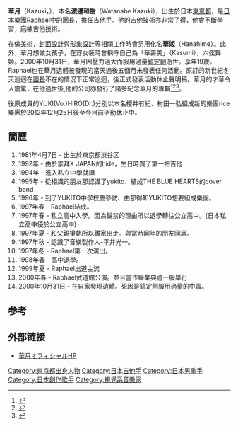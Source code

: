 {{Infobox musical artist
| name                = 華月
| image               = 
| alt                 = 
| caption             = 
| image_size          = 
| background          = non_vocal_instrumentalist
| birth_name          = {{nihongo|渡邊和樹|渡辺和樹}}
| alias               = 華月
| origin              = {{JPN}}
| birth_date          = {{Birth date|1981|4|7}}
| birth_place         = {{JPN}}[[東京都|東京都]][[澀谷區|澀谷區]]
| death_date          = {{Death date and age|2000|10|31|1981|4|7|mf=y}}
| death_place         = {{JPN}}[[東京都|東京都]][[澀谷區|澀谷區]][[惠比壽|惠比壽]]
| genre               = [[搖滾音樂|搖滾]]、[[視覺系搖滾|視覺系搖滾]]、[[前衛搖滾|前衛搖滾]], [[藝術搖滾|藝術搖滾]], [[交響搖滾|交響搖滾]]
| occupation          = 音樂人、吉他手、詞曲作家、編曲家、時裝設計師
| instrument          = [[電吉他|電吉他]]、[[吉他|吉他]]
| years_active        = 1995–2000
| label               = For Life Music Entertainment, Inc
| associated_acts     = [[Raphael|Raphael]], [[百合十字團|百合十字團]]
| url                 = [https://web.archive.org/web/20060517074737/http://www.h-do.com/ www.h-do.com]
| notable_instruments = 
}}
'''華月'''（Kazuki，{{bd|1981年|4月7日|2000年|10月31日|catIdx=H}}），本名'''渡邊和樹'''（Watanabe Kazuki），出生於日本[[東京都|東京都]]，是[[日本|日本]]樂團[[Raphael|Raphael]]中的[[團長|團長]]，擔任[[吉他手|吉他手]]。他的[[吉他|吉他]]技術亦非常了得，他會不斷學習，磨練吉他技術。

在做[[美術|美術]]，[[封面設計|封面設計]]與[[形象設計|形象設計]]等相關工作時會另用化名'''華姬'''（Hanahime）。此外，華月想做女孩子，在穿女裝時會稱呼自己為「華壽美」（Kasumi），六弦舞姬。2000年10月31日，華月因壓力過大而服用過量[[鎮定劑|鎮定劑]]逝世。享年19歲。Raphael也在華月遺體被發現的當天過後五個月未發表任何活動。原訂的新世紀冬天巡迴在[[團長|團長]]不在的情況下正常巡迴，後正式發表活動休止聲明稿。華月的才華令人震驚，在他過世後,他的公司亦發行了諸多紀念華月的專輯<ref name="reunion">
{{cite web
 |title       = V系・Raphaelが12年ぶり復活！ 華月さん13回忌ライブで"決着"
 |work        = yahoo.co.jp
 |language    = ja
 |url         = http://headlines.yahoo.co.jp/hl?a=20120406-00000373-oric-ent
 |accessdate  = 2012-10-05
 |deadurl     = yes
 |archiveurl  = https://web.archive.org/web/20120409062530/http://headlines.yahoo.co.jp/hl?a=20120406-00000373-oric-ent
 |archivedate = 2012-04-09
}}
</ref><ref name="reunited">{{cite web
| title      = Raphael announces comeback live after 12 years
| work      = tokyohive.com
| url      = http://www.tokyohive.com/2012/04/raphael-announces-comeback-live-after-12-years/
| accessdate      = 2012-10-05
| archive-date      = 2013-01-05
| archive-url      = https://web.archive.org/web/20130105111641/http://www.tokyohive.com/2012/04/raphael-announces-comeback-live-after-12-years/
| dead-url      = no
}}</ref><ref>{{cite web
| title      = Raphael to release their first single in 12 years
| work      = tokyohive.com
| url      = http://www.tokyohive.com/2012/09/raphael-to-release-their-first-single-in-12-years/
| accessdate      = 2012-10-05
| archive-date      = 2012-09-15
| archive-url      = https://web.archive.org/web/20120915034215/http://www.tokyohive.com/2012/09/raphael-to-release-their-first-single-in-12-years/
| dead-url      = no
}}</ref>。

後原成員的YUKI(Vo.)HIRO(Dr.)分別以本名櫻井有紀、村田一弘組成新的樂團rice樂團於2012年12月25日後至今目前活動休止中。

==簡歷==
# 1981年4月7日 - 出生於東京都渋谷区
# 1992年 - 由於崇拜X JAPAN的hide，生日時買了第一把吉他
# 1994年 - 進入私立中學就讀
# 1995年 - 從相識的朋友那認識了yukito、結成THE BLUE HEARTS的cover band
# 1996年 - 到了YUKITO中學校慶參訪、由那得知YUKITO想要組成樂團。
# 1997年春 - Raphael結成。
# 1997年春 - 私立高中入學。因為髮禁的理由所以退學轉往公立高中。(日本私立高中優於公立高中)
# 1997年夏 - 和父親爭執所以離家出走。與當時同年的朋友同居。
# 1997年秋 - 認識了音樂製作人-平井光一。
# 1997年冬 - Raphael第一次演出。
# 1998年春 - 高中退學。
# 1999年夏 - Raphael出道主流
# 2000年春 - Raphael武道館公演。並且當作畢業典禮一般舉行
# 2000年10月31日 - 在自家發現遺體。死因是鎮定劑服用過量的中毒。

==参考==
{{reflist}}
==外部链接==
* [https://web.archive.org/web/20060517074737/http://www.h-do.com/ 華月オフィシャルHP] {{ja}}

{{Authority control}}

{{DEFAULTSORT:Kazuki}}

[[Category:東京都出身人物|Category:東京都出身人物]]
[[Category:日本吉他手|Category:日本吉他手]]
[[Category:日本男歌手|Category:日本男歌手]]
[[Category:日本創作歌手|Category:日本創作歌手]]
[[Category:視覺系音樂家|Category:視覺系音樂家]]